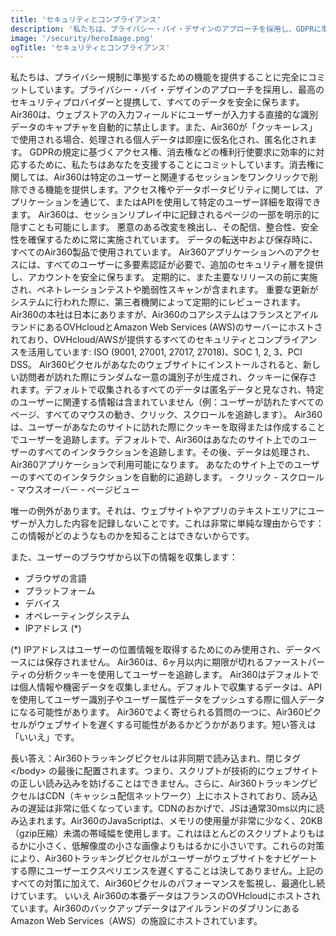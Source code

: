 ```yaml
---
title: 'セキュリティとコンプライアンス'
description: '私たちは、プライバシー・バイ・デザインのアプローチを採用し、GDPRに準拠するための機能を提供することに完全にコミットしています。また、最高のセキュリティプロバイダーと提携し、すべてのデータを安全に保ちます。'
image: '/security/heroImage.png'
ogTitle: 'セキュリティとコンプライアンス'
---
```


<BlockHeroWithImage title="プライバシーとセキュリティへのコミットメント" subtext="セキュリティとコンプライアンス" src='/security/heroImage.png'>
  私たちは、プライバシー規制に準拠するための機能を提供することに完全にコミットしています。プライバシー・バイ・デザインのアプローチを採用し、最高のセキュリティプロバイダーと提携して、すべてのデータを安全に保ちます。
</BlockHeroWithImage>

<BlockSection>
  <Security lang="ja" />
</BlockSection>

<BlockSection>
  <EnabledCompliance lang="ja" />
</BlockSection>

<GalleryBlocks title='Air360のプライバシー機能'>
  <Block title='デフォルトでのプライバシー – 最小化' icon='user-shield'>
    Air360は、ウェブストアの入力フィールドにユーザーが入力する直接的な識別データのキャプチャを自動的に禁止します。また、Air360が「クッキーレス」で使用される場合、処理される個人データは即座に仮名化され、匿名化されます。
  </Block>
  <Block title='権利行使' icon='person-circle-minus'>
    GDPRの規定に基づくアクセス権、消去権などの権利行使要求に効率的に対応するために、私たちはあなたを支援することにコミットしています。消去権に関しては、Air360は特定のユーザーと関連するセッションをワンクリックで削除できる機能を提供します。アクセス権やデータポータビリティに関しては、アプリケーションを通じて、またはAPIを使用して特定のユーザー詳細を取得できます。
  </Block>
  <Block title='特定データの取得制限' icon='person-sign'>
    Air360は、セッションリプレイ中に記録されるページの一部を明示的に隠すことも可能にします。
  </Block>
</GalleryBlocks>

<BlockSection>
  <SecureData lang="ja" />
</BlockSection>

<GalleryBlocks title='Air360のセキュリティ対策'>
  <Block title='トラッキングピクセルの監視' icon='monitor-waveform'>
    悪意のある改変を検出し、その配信、整合性、安全性を確保するために常に実施されています。
  </Block>
  <Block title='最先端の暗号化技術' icon='binary-lock'>
    データの転送中および保存時に、すべてのAir360製品で使用されています。
  </Block>
  <Block title='多要素認証 (MFA)' icon='laptop-mobile'>
    Air360アプリケーションへのアクセスには、すべてのユーザーに多要素認証が必要で、追加のセキュリティ層を提供し、アカウントを安全に保ちます。
  </Block>
  <Block title='第三者によるセキュリティ監査' icon='camera-cctv'>
    定期的に、また主要なリリースの前に実施され、ペネトレーションテストや脆弱性スキャンが含まれます。
  </Block>
  <Block title='セキュリティのベストプラクティス' icon='check-to-slot'>
    重要な更新がシステムに行われた際に、第三者機関によって定期的にレビューされます。
  </Block>
  <Block title='EUで処理・保存される顧客データ' icon='server'>
    Air360の本社は日本にありますが、Air360のコアシステムはフランスとアイルランドにあるOVHcloudとAmazon Web Services (AWS)のサーバーにホストされており、OVHcloud/AWSが提供するすべてのセキュリティとコンプライアンスを活用しています: ISO (9001, 27001, 27017, 27018)、SOC 1, 2, 3、PCI DSS。
  </Block>
</GalleryBlocks>

<BlockFeature title='よくある質問'>
  <MdxAccordion title='Air360はどのように機能しますか？'>Air360ピクセルがあなたのウェブサイトにインストールされると、新しい訪問者が訪れた際にランダムな一意の識別子が生成され、クッキーに保存されます。デフォルトで収集されるすべてのデータは匿名データと見なされ、特定のユーザーに関連する情報は含まれていません（例：ユーザーが訪れたすべてのページ、すべてのマウスの動き、クリック、スクロールを追跡します）。</MdxAccordion>
  <MdxAccordion title='Air360はどのようにユーザーを追跡しますか？'>Air360は、ユーザーがあなたのサイトに訪れた際にクッキーを取得または作成することでユーザーを追跡します。デフォルトで、Air360はあなたのサイト上でのユーザーのすべてのインタラクションを追跡します。その後、データは処理され、Air360アプリケーションで利用可能になります。</MdxAccordion>
  <MdxAccordion title='どのようなデータが収集されますか？'>
  あなたのサイト上でのユーザーのすべてのインタラクションを自動的に追跡します。
  - クリック
  - スクロール
  - マウスオーバー
  - ページビュー

唯一の例外があります。それは、ウェブサイトやアプリのテキストエリアにユーザーが入力した内容を記録しないことです。これは非常に単純な理由からです：この情報がどのようなものかを知ることはできないからです。

また、ユーザーのブラウザから以下の情報を収集します：
- ブラウザの言語
- プラットフォーム
- デバイス
- オペレーティングシステム
- IPアドレス (*)

(*) IPアドレスはユーザーの位置情報を取得するためにのみ使用され、データベースには保存されません。
</MdxAccordion>
<MdxAccordion title='どの種類のクッキーが使用されますか？'>Air360は、6ヶ月以内に期限が切れるファーストパーティの分析クッキーを使用してユーザーを追跡します。</MdxAccordion>
<MdxAccordion title='個人データを収集しますか？'>Air360はデフォルトでは個人情報や機密データを収集しません。デフォルトで収集するデータは、APIを使用してユーザー識別子やユーザー属性データをプッシュする際に個人データになる可能性があります。</MdxAccordion>
<MdxAccordion title='Air360はウェブサイトやアプリを遅くしますか？'>
Air360でよく寄せられる質問の一つに、Air360ピクセルがウェブサイトを遅くする可能性があるかどうかがあります。短い答えは「いいえ」です。

長い答え：Air360トラッキングピクセルは非同期で読み込まれ、閉じタグ &lt;/body&gt; の最後に配置されます。つまり、スクリプトが技術的にウェブサイトの正しい読み込みを妨げることはできません。さらに、Air360トラッキングピクセルはCDN（キャッシュ配信ネットワーク）上にホストされており、読み込みの遅延は非常に低くなっています。CDNのおかげで、JSは通常30ms以内に読み込まれます。Air360のJavaScriptは、メモリの使用量が非常に少なく、20KB（gzip圧縮）未満の帯域幅を使用します。これはほとんどのスクリプトよりもはるかに小さく、低解像度の小さな画像よりもはるかに小さいです。これらの対策により、Air360トラッキングピクセルがユーザーがウェブサイトをナビゲートする際にユーザーエクスペリエンスを遅くすることは決してありません。上記のすべての対策に加えて、Air360ピクセルのパフォーマンスを監視し、最適化し続けています。
</MdxAccordion>
<MdxAccordion title='Air360はデータを販売しますか？'>いいえ</MdxAccordion>
<MdxAccordion title='Air360のデータはどこに保存されていますか？（データホスティングとストレージ）'>Air360の本番データはフランスのOVHcloudにホストされています。Air360のバックアップデータはアイルランドのダブリンにあるAmazon Web Services（AWS）の施設にホストされています。</MdxAccordion>
</BlockFeature>

